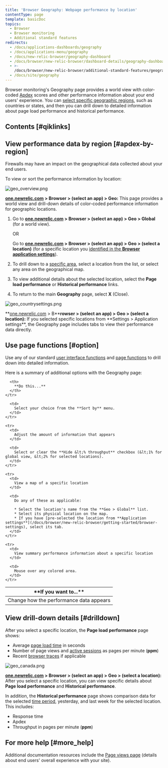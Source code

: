 ```yaml
---
title: 'Browser Geography: Webpage performance by location'
contentType: page
template: basicDoc
topics:
  - Browser
  - Browser monitoring
  - Additional standard features
redirects:
  - /docs/applications-dashboards/geography
  - /docs/applications-menu/geography
  - /docs/new-relic-browser/geography-dashboard
  - /docs/browser/new-relic-browser/dashboard-details/geography-dashboard
  - >-
    /docs/browser/new-relic-browser/additional-standard-features/geography-webpage-performance-location
  - /docs/site/geography
---
```


Browser monitoring's Geography page provides a world view with color-coded [Apdex](/docs/apm/new-relic-apm/apdex/apdex-measuring-user-satisfaction) scores and other performance information about your end users' experience. You can [select specific geographic regions](/docs/browser/new-relic-browser/getting-started/browser-settings), such as countries or states, and then you can drill down to detailed information about page load performance and historical performance.

## Contents [#qiklinks]

## View performance data by region [#apdex-by-region]

<Callout variant="important">
  Firewalls may have an impact on the geographical data collected about your end users.
</Callout>

To view or sort the performance information by location:

![geo_overview.png](./images/geo_overview.png "geo_overview.png")

**[one.newrelic.com](https://one.newrelic.com) > Browser > (select an app) > Geo:** This page provides a world view and drill-down details of color-coded performance information for geographic locations.

1. Go to **[one.newrelic.com](https://one.newrelic.com) > Browser > (select an app) > Geo > Global** (for a world view).

   OR

   Go to **[one.newrelic.com](https://one.newrelic.com) > Browser > (select an app) > Geo > (select a location)** (for a specific location you [identified in the **Browser application settings**](/docs/browser/new-relic-browser/getting-started/browser-settings)).
2. To drill down to a [specific area](#drilldown), select a location from the list, or select any area on the geographical map.
3. To view additional details about the selected location, select the **Page load performance** or **Historical performance** links.
4. To return to the main **Geography** page, select **X** (Close).

![geo_countrysettings.png](./images/geo_countrysettings.png "geo_countrysettings.png")

**[one.newrelic.com](https://one.newrelic.com) > B\*\***rowser > (select an app) > Geo > (select a location):** If you selected specific locations from **Settings > Application settings\*\*, the Geography page includes tabs to view their performance data directly.

## Use page functions [#option]

Use any of our standard [user interface functions](/docs/accounts-partnerships/education/getting-started-new-relic/new-relic-user-interface) and [page functions](/docs/accounts-partnerships/education/getting-started-new-relic/standard-dashboard-features) to drill down into detailed information.

Here is a summary of additional options with the Geography page:

<Table>
  <thead>
    <tr>
      <th width={250}>
        **If you want to...**
      </th>

      <th>
        **Do this...**
      </th>
    </tr>
  </thead>

  <tbody>
    <tr>
      <td>
        Change how the performance data appears
      </td>

      <td>
        Select your choice from the **Sort by** menu.
      </td>
    </tr>

    <tr>
      <td>
        Adjust the amount of information that appears
      </td>

      <td>
        Select or clear the **Hide &lt;% throughput** checkbox (&lt;1% for global view, &lt;2% for selected locations).
      </td>
    </tr>

    <tr>
      <td>
        View a map of a specific location
      </td>

      <td>
        Do any of these as applicable:

        * Select the location's name from the **Geo > Global** list.
        * Select its physical location on the map.
        * If you have [pre-selected the location from **Application settings**](/docs/browser/new-relic-browser/getting-started/browser-settings), select its tab.
      </td>
    </tr>

    <tr>
      <td>
        View summary performance information about a specific location
      </td>

      <td>
        Mouse over any colored area.
      </td>
    </tr>
  </tbody>
</Table>

## View drill-down details [#drilldown]

After you select a specific location, the **Page load performance** page shows:

* Average [page load time](/docs/browser/new-relic-browser/page-load-timing/page-load-timing-process) in seconds
* Number of page views and [active sessions](/docs/browser/new-relic-browser/page-load-timing/session-tracking) as pages per minute (**ppm**)
* Recent [browser traces](/docs/apm/traces/browser-traces/browser-traces) if applicable

![geo_canada.png](./images/geo_canada.png "geo_canada.png")

**[one.newrelic.com](https://one.newrelic.com) > Browser > (select an app) > Geo > (select a location):** After you select a specific location, you can view specific details about **Page load performance** and **Historical performance**.

In addition, the **Historical performance** page shows comparison data for the selected [time period](/docs/apm/new-relic-apm/ui-functions/time-picker-setting-time-periods-view-data), yesterday, and last week for the selected location. This includes:

* Response time
* Apdex
* Throughput in pages per minute (**ppm**)

## For more help [#more_help]

Additional documentation resources include the [Page views page](/docs/browser/new-relic-browser/dashboard-details/page-views-dashboard) (details about end users' overall experience with your site).
